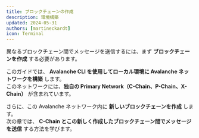 ```yaml
---
title: ブロックチェーンの作成
description: 環境構築
updated: 2024-05-31
authors: [martineckardt]
icon: Terminal
---
```



異なるブロックチェーン間でメッセージを送信するには、まず **ブロックチェーンを作成** する必要があります。  

このガイドでは、 **Avalanche CLI を使用してローカル環境に Avalanche ネットワークを構築** します。  
このネットワークには、**独自の Primary Network（C-Chain、P-Chain、X-Chain）** が含まれています。  

さらに、この Avalanche ネットワーク内に **新しいブロックチェーンを作成** します。  
次の章では、 **C-Chain とこの新しく作成したブロックチェーン間でメッセージを送信** する方法を学びます。  
<CreateDefaultBlockchain/>